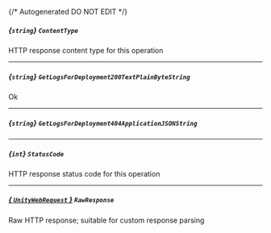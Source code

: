 {/* Autogenerated DO NOT EDIT  */}
##### *{`string`}* `ContentType`
HTTP response content type for this operation

---
##### *{`string`}* `GetLogsForDeployment200TextPlainByteString`
Ok

---
##### *{`string`}* `GetLogsForDeployment404ApplicationJSONString`

---
##### *{`int`}* `StatusCode`
HTTP response status code for this operation

---
##### [*{ `UnityWebRequest` }*](https://docs.unity3d.com/2021.3/Documentation/ScriptReference/Networking.UnityWebRequest.html) `RawResponse`
Raw HTTP response; suitable for custom response parsing

